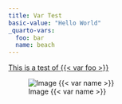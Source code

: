 ```yaml
---
title: Var Test
basic-value: "Hello World"
_quarto-vars:
  foo: bar
  name: beach
---
```


[This is a test of {{< var foo >}}](http://www.test.com/foo?{{< var foo >}})

![Image {{< var name >}}](images/{{< var name >}}.jpg)
